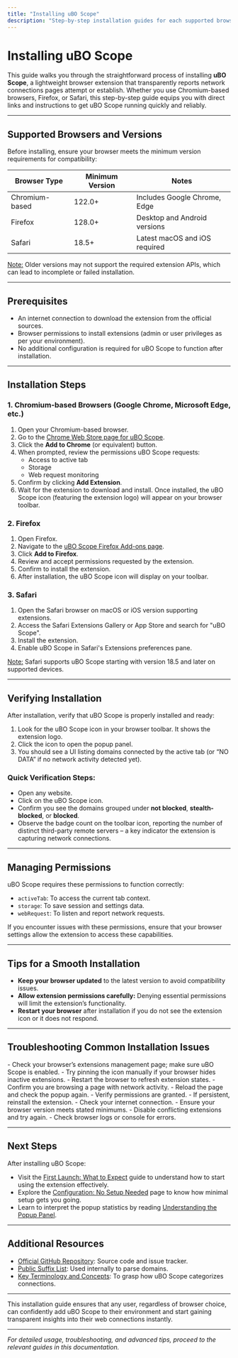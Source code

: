 ```yaml
---
title: "Installing uBO Scope"
description: "Step-by-step installation guides for each supported browser, including direct links to Chrome Web Store and Firefox Add-ons. Ensures any user can easily install with confidence."
---
```


# Installing uBO Scope

This guide walks you through the straightforward process of installing **uBO Scope**, a lightweight browser extension that transparently reports network connections pages attempt or establish. Whether you use Chromium-based browsers, Firefox, or Safari, this step-by-step guide equips you with direct links and instructions to get uBO Scope running quickly and reliably.

---

## Supported Browsers and Versions

Before installing, ensure your browser meets the minimum version requirements for compatibility:

| Browser Type     | Minimum Version | Notes                          |
|------------------|-----------------|--------------------------------|
| Chromium-based   | 122.0+          | Includes Google Chrome, Edge   |
| Firefox          | 128.0+          | Desktop and Android versions   |
| Safari           | 18.5+           | Latest macOS and iOS required  |

<u>Note:</u> Older versions may not support the required extension APIs, which can lead to incomplete or failed installation.

---

## Prerequisites

- An internet connection to download the extension from the official sources.
- Browser permissions to install extensions (admin or user privileges as per your environment).
- No additional configuration is required for uBO Scope to function after installation.

---

## Installation Steps

### 1. Chromium-based Browsers (Google Chrome, Microsoft Edge, etc.)

1. Open your Chromium-based browser.
2. Go to the [Chrome Web Store page for uBO Scope](https://chromewebstore.google.com/detail/ubo-scope/bbdpgcaljkaaigfcomhidmneffjjjfgp).
3. Click the **Add to Chrome** (or equivalent) button.
4. When prompted, review the permissions uBO Scope requests:
   - Access to active tab
   - Storage
   - Web request monitoring
5. Confirm by clicking **Add Extension**.
6. Wait for the extension to download and install. Once installed, the uBO Scope icon (featuring the extension logo) will appear on your browser toolbar.

### 2. Firefox

1. Open Firefox.
2. Navigate to the [uBO Scope Firefox Add-ons page](https://addons.mozilla.org/firefox/addon/ubo-scope/).
3. Click **Add to Firefox**.
4. Review and accept permissions requested by the extension.
5. Confirm to install the extension.
6. After installation, the uBO Scope icon will display on your toolbar.

### 3. Safari

1. Open the Safari browser on macOS or iOS version supporting extensions.
2. Access the Safari Extensions Gallery or App Store and search for "uBO Scope".
3. Install the extension.
4. Enable uBO Scope in Safari's Extensions preferences pane.

<u>Note:</u> Safari supports uBO Scope starting with version 18.5 and later on supported devices.

---

## Verifying Installation

After installation, verify that uBO Scope is properly installed and ready:

1. Look for the uBO Scope icon in your browser toolbar. It shows the extension logo.
2. Click the icon to open the popup panel.
3. You should see a UI listing domains connected by the active tab (or “NO DATA” if no network activity detected yet).

### Quick Verification Steps:

- Open any website.
- Click on the uBO Scope icon.
- Confirm you see the domains grouped under **not blocked**, **stealth-blocked**, or **blocked**.
- Observe the badge count on the toolbar icon, reporting the number of distinct third-party remote servers – a key indicator the extension is capturing network connections.

---

## Managing Permissions

uBO Scope requires these permissions to function correctly:

- `activeTab`: To access the current tab context.
- `storage`: To save session and settings data.
- `webRequest`: To listen and report network requests.

If you encounter issues with these permissions, ensure that your browser settings allow the extension to access these capabilities.

---

## Tips for a Smooth Installation

- **Keep your browser updated** to the latest version to avoid compatibility issues.
- **Allow extension permissions carefully:** Denying essential permissions will limit the extension’s functionality.
- **Restart your browser** after installation if you do not see the extension icon or it does not respond.

---

## Troubleshooting Common Installation Issues

<AccordionGroup title="Troubleshooting Installation">
<Accordion title="Extension Icon Not Visible">
- Check your browser’s extensions management page; make sure uBO Scope is enabled.
- Try pinning the icon manually if your browser hides inactive extensions.
- Restart the browser to refresh extension states.
</Accordion>
<Accordion title="Bad or No Data Displayed in Popup">
- Confirm you are browsing a page with network activity.
- Reload the page and check the popup again.
- Verify permissions are granted.
- If persistent, reinstall the extension.
</Accordion>
<Accordion title="Installation Fails in Browser Store">
- Check your internet connection.
- Ensure your browser version meets stated minimums.
- Disable conflicting extensions and try again.
- Check browser logs or console for errors.
</Accordion>
</AccordionGroup>

---

## Next Steps

After installing uBO Scope:

- Visit the [First Launch: What to Expect](https://example.com/getting-started/setup-overview/first-launch) guide to understand how to start using the extension effectively.
- Explore the [Configuration: No Setup Needed](https://example.com/getting-started/usage-validation/configuring-settings) page to know how minimal setup gets you going.
- Learn to interpret the popup statistics by reading [Understanding the Popup Panel](https://example.com/guides/getting-started/reading-the-popup).

---

## Additional Resources

- [Official GitHub Repository](https://github.com/gorhill/uBO-Scope): Source code and issue tracker.
- [Public Suffix List](https://publicsuffix.org/): Used internally to parse domains.
- [Key Terminology and Concepts](https://example.com/overview/concepts-terminology/key-terminology): To grasp how uBO Scope categorizes connections.

---

This installation guide ensures that any user, regardless of browser choice, can confidently add uBO Scope to their environment and start gaining transparent insights into their web connections instantly.

---

*For detailed usage, troubleshooting, and advanced tips, proceed to the relevant guides in this documentation.*
